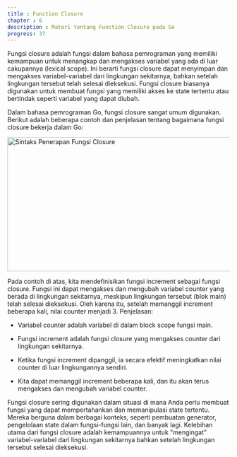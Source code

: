```yaml
---
title : Function Closure
chapter : 6
description : Materi tentang Function Closure pada Go
progress: 37
---
```


Fungsi closure adalah fungsi dalam bahasa pemrograman yang memiliki 
kemampuan untuk menangkap dan mengakses variabel yang ada di luar 
cakupannya (lexical scope). Ini berarti fungsi closure dapat menyimpan dan 
mengakses variabel-variabel dari lingkungan sekitarnya, bahkan setelah 
lingkungan tersebut telah selesai dieksekusi. Fungsi closure biasanya 
digunakan untuk membuat fungsi yang memiliki akses ke state tertentu 
atau bertindak seperti variabel yang dapat diubah.

Dalam bahasa pemrograman Go, fungsi closure sangat umum 
digunakan. Berikut adalah beberapa contoh dan penjelasan tentang 
bagaimana fungsi closure bekerja dalam Go:

<Image src="/content/bab-6-10.webp" width="618" height="304" alt="Sintaks Penerapan Fungsi Closure" />


Pada contoh di atas, kita mendefinisikan fungsi increment sebagai fungsi 
closure. Fungsi ini dapat mengakses dan mengubah variabel counter yang 
berada di lingkungan sekitarnya, meskipun lingkungan tersebut (blok main) 
telah selesai dieksekusi. Oleh karena itu, setelah memanggil increment 
beberapa kali, nilai counter menjadi 3.
Penjelasan:

- Variabel counter adalah variabel di dalam block scope fungsi main.

- Fungsi increment adalah fungsi closure yang mengakses counter dari 
lingkungan sekitarnya.

- Ketika fungsi increment dipanggil, ia secara efektif meningkatkan nilai 
counter di luar lingkungannya sendiri.

- Kita dapat memanggil increment beberapa kali, dan itu akan terus 
mengakses dan mengubah variabel counter.

Fungsi closure sering digunakan dalam situasi di mana Anda perlu 
membuat fungsi yang dapat mempertahankan dan memanipulasi state 
tertentu. Mereka berguna dalam berbagai konteks, seperti pembuatan 
generator, pengelolaan state dalam fungsi-fungsi lain, dan banyak lagi. 
Kelebihan utama dari fungsi closure adalah kemampuannya untuk 
"mengingat" variabel-variabel dari lingkungan sekitarnya bahkan setelah 
lingkungan tersebut selesai dieksekusi.
